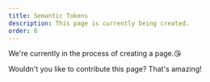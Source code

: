 ```yaml
---
title: Semantic Tokens
description: This page is currently being created.
order: 8
---
```


We're currently in the process of creating a page.😘

Wouldn't you like to contribute this page? That's amazing!
